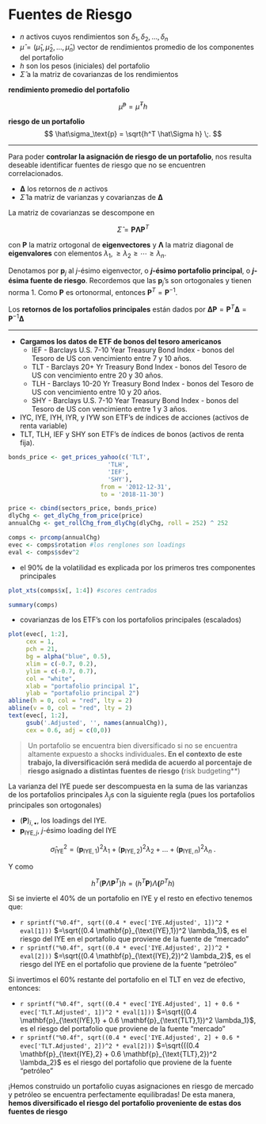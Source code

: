 
<!-- ```{r, message=FALSE, warning=FALSE} -->
<!-- library(optimist) -->
<!-- sectors_price <- get_prices_yahoo(c('IYC',  -->
<!--                                     'IYE',  -->
<!--                                     'IYH',  -->
<!--                                     'IYR',  -->
<!--                                     'IYW'),  -->
<!--                                   from = '2012-12-31',  -->
<!--                                   to = '2018-11-30') -->
<!-- ``` -->

# Fuentes de Riesgo

* $n$ activos cuyos rendimientos son $\delta_1, \delta_2, \ldots, \delta_n$
* $\hat\mu = (\hat\mu_1, \hat\mu_2, \ldots, \hat\mu_n)$ vector de rendimientos promedio de los componentes del portafolio
* $h$ son los pesos (iniciales) del portafolio
* $\hat\Sigma$ a la matriz de covarianzas de los rendimientos

**rendimiento promedio del portafolio**

$$
\hat\mu^\text{p} = \hat\mu^Th
$$

**riesgo de un portafolio**
$$
\hat\sigma_\text{p} = \sqrt{h^T \hat\Sigma h} \;. 
$$

---

Para poder **controlar la asignación de riesgo de un portafolio**, nos resulta deseable identificar fuentes de riesgo que no se encuentren correlacionados.

* $\mathbf{\Delta}$ los retornos de $n$ activos
* $\hat\Sigma$ la matriz de varianzas y covarianzas de $\mathbf{\Delta}$

La matriz de covarianzas se descompone en

$$
\hat\Sigma = \mathbf{P}\mathbf{\Lambda} \mathbf{P}^T
$$ 

con $\mathbf{P}$ la matriz ortogonal de **eigenvectores** y $\mathbf{\Lambda}$ la matriz diagonal de **eigenvalores** con elementos $\lambda_1, \geq \lambda_2 \geq \cdots \geq \lambda_n$. 

Denotamos por $\mathbf{p}_j$ al $j$-ésimo eigenvector, o **$j$-ésimo portafolio principal**, o **$j$-ésima fuente de riesgo**. Recordemos que las $\mathbf{p}_j$'s son ortogonales y tienen norma 1. Como $\mathbf{P}$ es ortonormal, entonces $\mathbf{P}^T=\mathbf{P}^{-1}$.

Los **retornos de los portafolios principales** están dados por $\mathbf{\Delta}\mathbf{P}= \mathbf{P}^T \mathbf{\Delta} = \mathbf{P}^{-1} \mathbf{\Delta}$

---


* **Cargamos los datos de ETF de bonos del tesoro americanos**
    + IEF - Barclays U.S. 7-10 Year Treasury Bond Index - bonos del Tesoro de US con vencimiento entre 7 y 10 años.
    + TLT - Barclays 20+ Yr Treasury Bond Index - bonos del Tesoro de US con vencimiento entre 20 y 30 años.
    + TLH - Barclays 10-20 Yr Treasury Bond Index - bonos del Tesoro de US con vencimiento entre 10 y 20 años.
    + SHY - Barclays U.S. 7-10 Year Treasury Bond Index - bonos del Tesoro de US con vencimiento entre 1 y 3 años.
    
* IYC, IYE, IYH, IYR, y IYW son ETF's de índices de acciones (activos de renta variable)
* TLT, TLH, IEF y SHY son ETF's de índices de bonos (activos de renta fija).

```r
bonds_price <- get_prices_yahoo(c('TLT', 
                            'TLH', 
                            'IEF', 
                            'SHY'), 
                          from = '2012-12-31', 
                          to = '2018-11-30')

price <- cbind(sectors_price, bonds_price)
dlyChg <- get_dlyChg_from_price(price)
annualChg <- get_rollChg_from_dlyChg(dlyChg, roll = 252) ^ 252

comps <- prcomp(annualChg)
evec <- comps$rotation #los renglones son loadings
eval <- comps$sdev^2
```

* el 90\% de la volatilidad es explicada por los primeros tres componentes principales

```r
plot_xts(comps$x[, 1:4]) #scores centrados
```

```r
summary(comps)
```

* covarianzas de los ETF's con los portafolios principales (escalados)

```r
plot(evec[, 1:2], 
     cex = 1, 
     pch = 21, 
     bg = alpha("blue", 0.5), 
     xlim = c(-0.7, 0.2), 
     ylim = c(-0.7, 0.7), 
     col = "white", 
     xlab = "portafolio principal 1", 
     ylab = "portafolio principal 2")
abline(h = 0, col = "red", lty = 2)
abline(v = 0, col = "red", lty = 2)
text(evec[, 1:2], 
     gsub('.Adjusted', '', names(annualChg)), 
     cex = 0.6, adj = c(0,0))
```

>
Un portafolio se encuentra bien diversificado si no se encuentra altamente expuesto a shocks individuales**. En el contexto de este trabajo, la diversificación será medida de acuerdo al porcentaje de riesgo asignado a distintas fuentes de riesgo (**risk budgeting**)
  
La varianza del IYE puede ser descompuesta en la suma de las varianzas de los portafolios principales $\lambda_j$s con la siguiente regla (pues los portafolios principales son ortogonales)

* $(\mathbf{P})_{i,\bullet}$, los loadings del IYE. 
* $\mathbf{p}_{\text{IYE},j}$, $j$-ésimo loading del IYE 

$$
{\hat{\sigma}_\text{IYE}}^2 = (\mathbf{p}_{\text{IYE},1})^2\lambda_1 + (\mathbf{p}_{\text{IYE},2})^2\lambda_2+ \ldots + (\mathbf{p}_{\text{IYE},n})^2\lambda_n \;. 
$$

Y como 

$$
h^T(\mathbf{P}\Lambda\mathbf{P}^T)h = (h^T\mathbf{P})\Lambda\mathbf({P}^Th)
$$

Si se invierte el 40\% de un portafolio en IYE y el resto en efectivo tenemos que:

* `r sprintf("%0.4f", sqrt((0.4 * evec['IYE.Adjusted', 1])^2 * eval[1]))` $=\sqrt{(0.4 \mathbf{p}_{\text{IYE},1})^2 \lambda_1}$, es el riesgo del IYE en el portafolio que proviene de la fuente de “mercado”
* `r sprintf("%0.4f", sqrt((0.4 * evec['IYE.Adjusted', 2])^2 * eval[2]))` $=\sqrt{(0.4 \mathbf{p}_{\text{IYE},2})^2 \lambda_2}$, es el riesgo del IYE en el portafolio que proviene de la fuente “petróleo”

Si invertimos el 60\% restante del portafolio en el TLT en vez de efectivo, entonces:

* `r sprintf("%0.4f", sqrt((0.4 * evec['IYE.Adjusted', 1] + 0.6 * evec['TLT.Adjusted', 1])^2 * eval[1]))` $=\sqrt{(0.4 \mathbf{p}_{\text{IYE},1} + 0.6 \mathbf{p}_{\text{TLT},1})^2 \lambda_1}$, es el riesgo del portafolio que proviene de la fuente “mercado”
* `r sprintf("%0.4f", sqrt((0.4 * evec['IYE.Adjusted', 2] + 0.6 * evec['TLT.Adjusted', 2])^2 * eval[2]))` $=\sqrt{((0.4 \mathbf{p}_{\text{IYE},2} + 0.6 \mathbf{p}_{\text{TLT},2})^2 \lambda_2}$ es el riesgo del portafolio que proviene de la fuente “petróleo”

¡Hemos construido un portafolio cuyas asignaciones en riesgo de mercado y petróleo se encuentra perfectamente equilibradas! De esta manera, **hemos diversificado el riesgo del portafolio proveniente de estas dos fuentes de riesgo**
